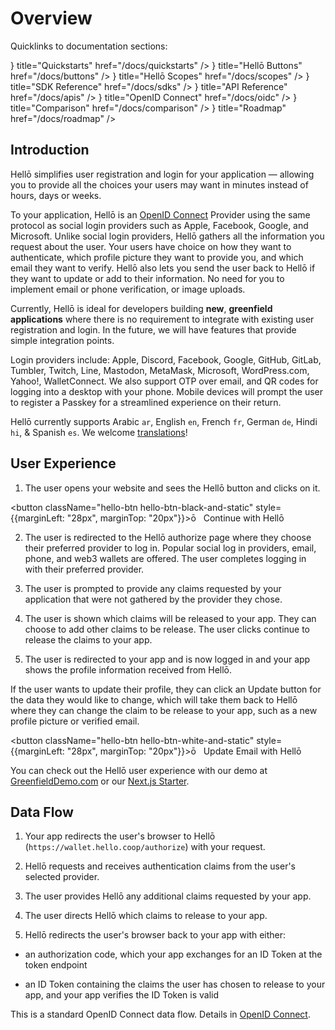 
# Overview

Quicklinks to documentation sections:

<Cards>
  <Card icon={<QuickstartIcon/>} title="Quickstarts" href="/docs/quickstarts" />
  <Card icon={<ButtonIcon/>} title="Hellō Buttons" href="/docs/buttons" />
  <Card icon={<ScopesIcon/>} title="Hellō Scopes" href="/docs/scopes" />
  <Card icon={<SDKIcon/>} title="SDK Reference" href="/docs/sdks" />
  <Card icon={<APIIcon/>} title="API Reference" href="/docs/apis" />
  <Card icon={<OIDCIcon/>} title="OpenID Connect" href="/docs/oidc" />
  <Card icon={<CompareIcon/>} title="Comparison" href="/docs/comparison" />
  <Card icon={<RoadmapIcon/>} title="Roadmap" href="/docs/roadmap" />
</Cards>

## Introduction

Hellō simplifies user registration and login for your application — allowing you to provide all the choices your users may want in minutes instead of hours, days or weeks.

To your application, Hellō is an [OpenID Connect](https://openid.net/specs/openid-connect-core-1_0.html) Provider using the same protocol as social login providers such as Apple, Facebook, Google, and Microsoft. Unlike social login providers, Hellō gathers all the information you request about the user. Your users have choice on how they want to authenticate, which profile picture they want to provide you, and which email they want to verify. Hellō also lets you send the user back to Hellō if they want to update or add to their information. No need for you to implement email or phone verification, or image uploads.

Currently, Hellō is ideal for developers building **new**, **greenfield applications** where there is no requirement to integrate with existing user registration and login. In the future, we will have features that provide simple integration points.

Login providers include: Apple, Discord, Facebook, Google, GitHub, GitLab, Tumbler, Twitch, Line, Mastodon, MetaMask, Microsoft, WordPress.com, Yahoo!, WalletConnect. We also support OTP over email, and QR codes for logging into a desktop with your phone. Mobile devices will prompt the user to register a Passkey for a streamlined experience on their return. 

Hellō currently supports Arabic `ar`, English `en`, French `fr`, German `de`, Hindi `hi`, & Spanish `es`. We welcome [translations](https://github.com/hellocoop/wallet-i18n)!


## User Experience

1. The user opens your website and sees the Hellō button and clicks on it.

<button className="hello-btn hello-btn-black-and-static" style={{marginLeft: "28px", marginTop: "20px"}}>ō&nbsp;&nbsp;&nbsp;Continue with Hellō</button>

2. The user is redirected to the Hellō authorize page where they choose their preferred provider to log in. Popular social log in providers, email, phone, and web3 wallets are offered. The user completes logging in with their preferred provider.

3. The user is prompted to provide any claims requested by your application that were not gathered by the provider they chose.

4. The user is shown which claims will be released to your app. They can choose to add other claims to be release. The user clicks continue to release the claims to your app.

5. The user is redirected to your app and is now logged in and your app shows the profile information received from Hellō.

If the user wants to update their profile, they can click an Update button for the data they would like to change, which will take them back to Hellō where they can change the claim to be release to your app, such as a new profile picture or verified email.

<button className="hello-btn hello-btn-white-and-static" style={{marginLeft: "28px", marginTop: "20px"}}>ō&nbsp;&nbsp;&nbsp;Update Email with Hellō</button>

You can check out the Hellō user experience with our demo at [GreenfieldDemo.com](https://greenfielddemo.com) or our [Next.js Starter](https://hello-nextjs-starter.vercel.app/).


## Data Flow

1. Your app redirects the user's browser to Hellō (`https://wallet.hello.coop/authorize`) with your request.

2. Hellō requests and receives authentication claims from the user's selected provider.

3. The user provides Hellō any additional claims requested by your app.

4. The user directs Hellō which claims to release to your app.

5. Hellō redirects the user's browser back to your app with either:

- an authorization code, which your app exchanges for an ID Token at the token endpoint

- an ID Token containing the claims the user has chosen to release to your app, and your app verifies the ID Token is valid

This is a standard OpenID Connect data flow. Details in [OpenID Connect](./docs/oidc).

